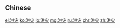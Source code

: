 {{also|洪災}}
==Chinese==
{{zh-see|洪災}}

[[el:洪灾]]
[[ko:洪灾]]
[[lo:洪灾]]
[[mg:洪灾]]
[[ru:洪灾]]
[[chr:洪灾]]
[[zh:洪灾]]